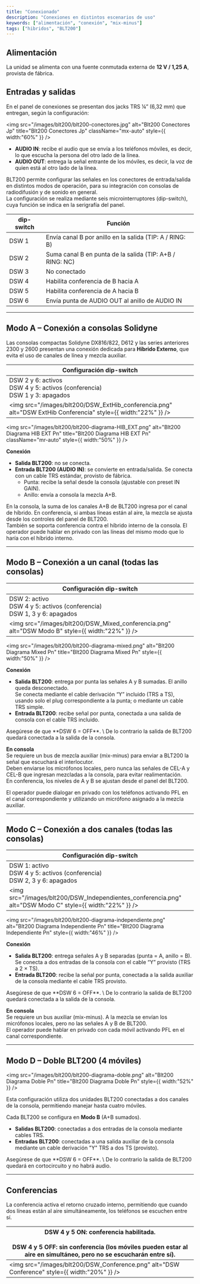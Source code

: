 ```yaml
---
title: "Conexionado"
description: "Conexiones en distintos escenarios de uso"
keywords: ["alimentación", "conexión", "mix-minus"]
tags: ["hibridos", "BLT200"]
---
```


## Alimentación

La unidad se alimenta con una fuente conmutada externa de **12 V / 1,25 A**, provista de fábrica.

## Entradas y salidas

En el panel de conexiones se presentan dos jacks TRS ¼” (6,32 mm) que entregan, según la configuración:

<img
  src="/images/blt200/blt200-conectores.jpg"
  alt="Blt200 Conectores Jp"
  title="Blt200 Conectores Jp"
  className="mx-auto"
  style={{ width:"60%" }}
/>

- **AUDIO IN**: recibe el audio que se envía a los teléfonos móviles, es decir, lo que escucha la persona del otro lado de la línea.
- **AUDIO OUT**: entrega la señal entrante de los móviles, es decir, la voz de quien está al otro lado de la línea.

BLT200 permite configurar las señales en los conectores de entrada/salida en distintos modos de operación, para su integración con consolas de radiodifusión y de sonido en general.\
La configuración se realiza mediante seis microinterruptores (dip-switch), cuya función se indica en la serigrafía del panel.

| dip-switch | Función                                                  |
| ---------- | -------------------------------------------------------- |
| DSW 1      | Envía canal B por anillo en la salida (TIP: A / RING: B) |
| DSW 2      | Suma canal B en punta de la salida (TIP: A+B / RING: NC) |
| DSW 3      | No conectado                                             |
| DSW 4      | Habilita conferencia de B hacia A                        |
| DSW 5      | Habilita conferencia de A hacia B                        |
| DSW 6      | Envía punta de AUDIO OUT al anillo de AUDIO IN           |

---

## Modo A – Conexión a consolas Solidyne

Las consolas compactas Solidyne DX816/822, D612 y las series anteriores 2300 y 2600 presentan una conexión dedicada para **Híbrido Externo**, que evita el uso de canales de línea y mezcla auxiliar.

| Configuración dip-switch                                                                                           |
| ------------------------------------------------------------------------------------------------------------------ |
| DSW 2 y 6: activos <br />DSW 4 y 5: activos (conferencia) <br />DSW 1 y 3: apagados                                |
| <img   src="/images/blt200/DSW_ExtHib_conferencia.png"   alt="DSW ExtHib Conferencia"   style={{ width:"22%" }} /> |

<img
  src="/images/blt200/blt200-diagrama-HIB_EXT.png"
  alt="Blt200 Diagrama HIB EXT Pn"
  title="Blt200 Diagrama HIB EXT Pn"
  className="mr-auto"
  style={{ width:"50%" }}
/>

**Conexión**

- **Salida BLT200**: no se conecta.
- **Entrada BLT200 (AUDIO IN)**: se convierte en entrada/salida. Se conecta con un cable TRS estándar, provisto de fábrica.
  - Punta: recibe la señal desde la consola (ajustable con preset IN GAIN).
  - Anillo: envía a consola la mezcla A+B.

En la consola, la suma de los canales A+B de BLT200 ingresa por el canal de híbrido. En conferencia, si ambas líneas están al aire, la mezcla se ajusta desde los controles del panel de BLT200.\
También se soporta conferencia contra el híbrido interno de la consola. El operador puede hablar en privado con las líneas del mismo modo que lo haría con el híbrido interno.

---

## Modo B – Conexión a un canal (todas las consolas)

| Configuración dip-switch                                                                              |
| ----------------------------------------------------------------------------------------------------- |
| DSW 2: activo <br />DSW 4 y 5: activos (conferencia) <br />DSW 1, 3 y 6: apagados                     |
| <img   src="/images/blt200/DSW_Mixed_conferencia.png"   alt="DSW Modo B"   style={{ width:"22%" }} /> |

<img
  src="/images/blt200/blt200-diagrama-mixed.png"
  alt="Blt200 Diagrama Mixed Pn"
  title="Blt200 Diagrama Mixed Pn"
  style={{ width:"50%" }}
/>

**Conexión**

- **Salida BLT200**: entrega por punta las señales A y B sumadas. El anillo queda desconectado.\
  Se conecta mediante el cable derivación “Y” incluido (TRS a TS), usando solo el plug correspondiente a la punta; o mediante un cable TRS simple.
- **Entrada BLT200**: recibe señal por punta, conectada a una salida de consola con el cable TRS incluido.

<Danger>
  Asegúrese de que **DSW 6 = OFF**. \
  De lo contrario la salida de BLT200 quedará conectada a la salida de la consola.
</Danger>

**En consola**\
Se requiere un bus de mezcla auxiliar (mix-minus) para enviar a BLT200 la señal que escuchará el interlocutor.\
Deben enviarse los micrófonos locales, pero nunca las señales de CEL-A y CEL-B que ingresan mezcladas a la consola, para evitar realimentación.\
En conferencia, los niveles de A y B se ajustan desde el panel del BLT200.

El operador puede dialogar en privado con los teléfonos activando PFL en el canal correspondiente y utilizando un micrófono asignado a la mezcla auxiliar.

---

## Modo C – Conexión a dos canales (todas las consolas)

| Configuración dip-switch                                                                                       |
| -------------------------------------------------------------------------------------------------------------- |
| DSW 1: activo <br />DSW 4 y 5: activos (conferencia) <br />DSW 2, 3 y 6: apagados                              |
| <img   src="/images/blt200/DSW_Independientes_conferencia.png"   alt="DSW Modo C"   style={{ width:"22%" }} /> |

<img
  src="/images/blt200/blt200-diagrama-independiente.png"
  alt="Blt200 Diagrama Independiente Pn"
  title="Blt200 Diagrama Independiente Pn"
  style={{ width:"46%" }}
/>

**Conexión**

- **Salida BLT200**: entrega señales A y B separadas (punta = A, anillo = B).\
  Se conecta a dos entradas de la consola con el cable “Y” provisto (TRS a 2 × TS).
- **Entrada BLT200**: recibe la señal por punta, conectada a la salida auxiliar de la consola mediante el cable TRS provisto.

<Danger>
  Asegúrese de que **DSW 6 = OFF**. \
  De lo contrario la salida de BLT200 quedará conectada a la salida de la consola.
</Danger>

**En consola**\
Se requiere un bus auxiliar (mix-minus). A la mezcla se envían los micrófonos locales, pero no las señales A y B de BLT200.\
El operador puede hablar en privado con cada móvil activando PFL en el canal correspondiente.

---

## Modo D – Doble BLT200 (4 móviles)

<img
  src="/images/blt200/blt200-diagrama-doble.png"
  alt="Blt200 Diagrama Doble Pn"
  title="Blt200 Diagrama Doble Pn"
  style={{ width:"52%" }}
/>

Esta configuración utiliza dos unidades BLT200 conectadas a dos canales de la consola, permitiendo manejar hasta cuatro móviles.

Cada BLT200 se configura en **Modo B** (A+B sumados).

- **Salidas BLT200**: conectadas a dos entradas de la consola mediante cables TRS.
- **Entradas BLT200**: conectadas a una salida auxiliar de la consola mediante un cable derivación "Y" TRS a dos TS (provisto).

<Danger>
  Asegúrese de que **DSW 6 = OFF**. \
  De lo contrario la salida de BLT200 quedará en cortocircuito y no habrá audio.
</Danger>

---

## Conferencias

La conferencia activa el retorno cruzado interno, permitiendo que cuando dos líneas están al aire simultáneamente, los teléfonos se escuchen entre sí.

| DSW 4 y 5 ON: conferencia habilitada. <br /><br />DSW 4 y 5 OFF: sin conferencia (los móviles pueden estar al aire en simultáneo, pero no se escucharán entre sí). |
| ------------------------------------------------------------------------------------------------------------------------------------------------------------------ |
| <img   src="/images/blt200/DSW_Conference.png"   alt="DSW Conference"   style={{ width:"20%" }} />                                                                 |
